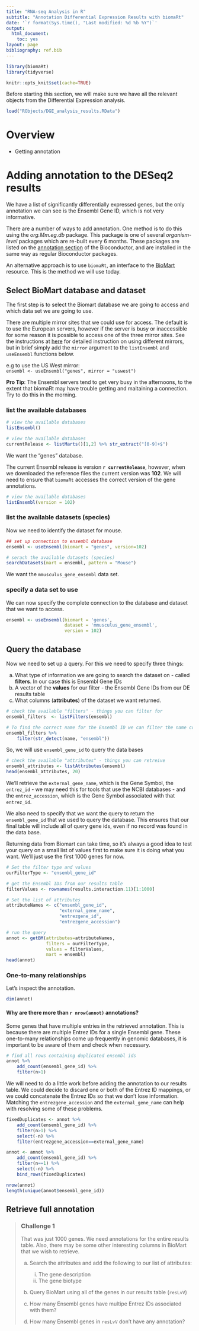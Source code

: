 ```yaml
---
title: "RNA-seq Analysis in R"
subtitle: "Annotation Differential Expression Results with biomaRt"
date: '`r format(Sys.time(), "Last modified: %d %b %Y")`'
output:
  html_document:
    toc: yes
layout: page
bibliography: ref.bib
---
```


```r
library(biomaRt)
library(tidyverse)
```

```r
knitr::opts_knit$set(cache=TRUE)
```

Before starting this section, we will make sure we have all the relevant objects
from the Differential Expression analysis.

```r
load("RObjects/DGE_analysis_results.RData")
```

# Overview

- Getting annotation

# Adding annotation to the DESeq2 results

We have a list of significantly differentially expressed genes, but the only
annotation we can see is the Ensembl Gene ID, which is not very informative. 

There are a number of ways to add annotation. One method is to do this using the
*org.Mm.eg.db* package. This package is one of several *organism-level* packages
which are re-built every 6 months. These packages are listed on the [annotation 
section](http://bioconductor.org/packages/release/BiocViews.html#___AnnotationData) 
of the Bioconductor, and are installed in the same way as regular Bioconductor 
packages. 

An alternative approach is to use `biomaRt`, an interface to the 
[BioMart](http://www.biomart.org/) resource. This is the method we will use 
today.

## Select BioMart database and dataset

The first step is to select the Biomart database we are going to access and 
which data set we are going to use.

There are multiple mirror sites that we could use for access. The default is to 
use the European servers, however if the server is busy or inaccessible for some
reason it is possible to access one of the three mirror sites. See the 
instructions at 
[here](https://bioconductor.org/packages/release/bioc/vignettes/biomaRt/inst/doc/accessing_ensembl.html) 
for detailed instruction on using different mirrors, but in brief simply add the 
`mirror` argument to the `listEnsembl` and `useEnsembl` functions below.   

e.g to use the US West mirror:  
  `ensembl <- useEnsembl("genes", mirror = "uswest")`  
  
**Pro Tip**: The Ensembl servers tend to get very busy in the afternoons, to 
the extent that biomaRt may have trouble getting and maitaining a connection. 
Try to do this in the morning.

### list the available databases

```r
# view the available databases
listEnsembl()
```
```r
# view the available databases
currentRelease <- listMarts()[1,2] %>% str_extract("[0-9]+$")
```

We want the "genes" database.

The current Ensembl release is version **`r currentRelease`**, however, when we 
downloaded the reference files the current version was **102**. We will need to
ensure that `biomaRt` accesses the correct version of the gene annotations.

```r
# view the available databases
listEnsembl(version = 102)
```


### list the available datasets (species)

Now we need to identify the dataset for mouse.

```r
## set up connection to ensembl database
ensembl <- useEnsembl(biomart = "genes", version=102)

# serach the available datasets (species)
searchDatasets(mart = ensembl, pattern = "Mouse")
```

We want the `mmusculus_gene_ensembl` data set.

### specify a data set to use

We can now specify the complete connection to the database and dataset that we
want to access.

```r
ensembl <- useEnsembl(biomart = 'genes', 
                      dataset = 'mmusculus_gene_ensembl',
                      version = 102)
```

## Query the database

Now we need to set up a query. For this we need to specify three things: 

(a) What type of information we are going to search the dataset on - called
**filters**. In our case this is Ensembl Gene IDs
(b) A vector of the **values** for our filter - the Ensembl Gene IDs from our DE 
results table
(c) What columns (**attributes**) of the dataset we want returned.


```r
# check the available "filters" - things you can filter for
ensembl_filters  <- listFilters(ensembl)

# To find the correct name for the Ensembl ID we can filter the name column
ensembl_filters %>% 
    filter(str_detect(name, "ensembl"))
```

So, we will use `ensembl_gene_id` to query the data bases

```r
# check the available "attributes" - things you can retreive
ensembl_attributes <- listAttributes(ensembl)
head(ensembl_attributes, 20)
```

We'll retrieve the `external_gene_name`, which is the Gene Symbol, the 
`entrez_id` - we may need this for tools that use the NCBI databases - 
and the `entrez_accession`, which is the Gene Symbol associated with that 
`entrez_id`.

We also need to specify that we want the query to return the `ensembl_gene_id`
that we used to query the database. This ensures that our final table will 
include all of query gene ids, even if no record was found in the data base.

Returning data from Biomart can take time, so it's always a good idea to test 
your query on a small list of values first to make sure it is doing what you
want. We'll just use the first 1000 genes for now.

```r
# Set the filter type and values
ourFilterType <- "ensembl_gene_id"

# get the Ensembl IDs from our results table
filterValues <- rownames(results.interaction.11)[1:1000]

# Set the list of attributes
attributeNames <- c("ensembl_gene_id",
                    "external_gene_name", 
                    "entrezgene_id", 
                    "entrezgene_accession")

# run the query
annot <- getBM(attributes=attributeNames, 
               filters = ourFilterType, 
               values = filterValues, 
               mart = ensembl)
head(annot)
```

### One-to-many relationships

Let's inspect the annotation.

```r
dim(annot)
```

#### Why are there more than `r nrow(annot)` annotations?

Some genes that have multiple entries in the retrieved annotation. This is 
because there are multiple Entrez IDs for a single Ensembl gene. These 
one-to-many relationships come up frequently in genomic databases, it is 
important to be aware of them and check when necessary. 

```r
# find all rows containing duplicated ensembl ids
annot %>%  
    add_count(ensembl_gene_id) %>%  
    filter(n>1)
```

We will need to do a little work before adding the annotation to our results 
table. We could decide to discard one or both of the Entrez ID mappings, or we 
could concatenate the Entrez IDs so that we don't lose information. Matching
the `entrezgene_accession` and the `external_gene_name` can help with resolving
some of these problems. 


```r
fixedDuplicates <- annot %>%  
    add_count(ensembl_gene_id) %>%  
    filter(n>1) %>% 
    select(-n) %>% 
    filter(entrezgene_accession==external_gene_name)

annot <- annot %>%  
    add_count(ensembl_gene_id) %>%  
    filter(n==1) %>% 
    select(-n) %>% 
    bind_rows(fixedDuplicates)

nrow(annot)
length(unique(annot$ensembl_gene_id))
```


## Retrieve full annotation

> ### Challenge 1 {.challenge}
> That was just 1000 genes. We need annotations for the entire results table.
> Also, there may be some other interesting columns in BioMart that we wish to
> retrieve.  
>
> (a) Search the attributes and add the following to our list of attributes:  
>       (i) The gene description   
>       (ii) The gene biotype  
> (b) Query BioMart using all of the genes in our results table (`resLvV`)  
>
> (c) How many Ensembl genes have multipe Entrez IDs associated with them?  
> (d) How many Ensembl genes in `resLvV` don't have any annotation?

